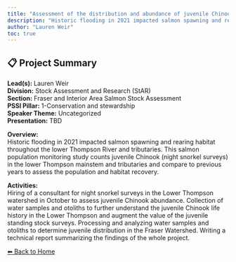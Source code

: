 ```yaml
---
title: "Assessment of the distribution and abundance of juvenile Chinook salmon in the lower Thompson River basin."
description: "Historic flooding in 2021 impacted salmon spawning and rearing habitat throughout the lower Thompson River and tributaries. This salmon population monitoring study counts juvenile Chinook (night snorkel surveys) in the lower Thompson mainstem and tributaries and compare to previous years to assess the population and habitat recovery."
author: "Lauren Weir"
toc: true
---
```


## 📋 Project Summary

**Lead(s):** Lauren Weir  
**Division:** Stock Assessment and Research (StAR)  
**Section:** Fraser and Interior Area Salmon Stock Assessment  
**PSSI Pillar:** 1-Conservation and stewardship  
**Speaker Theme:** Uncategorized  
**Presentation:** TBD  

**Overview:**  
Historic flooding in 2021 impacted salmon spawning and rearing habitat throughout the lower Thompson River and tributaries. This salmon population monitoring study counts juvenile Chinook (night snorkel surveys) in the lower Thompson mainstem and tributaries and compare to previous years to assess the population and habitat recovery.   

**Activities:**  
Hiring of a consultant for night snorkel surveys in the Lower Thompson watershed in October to assess juvenile Chinook abundance. Collection of water samples and otoliths to further understand the juvenile Chinook life history in the Lower Thompson and augment the value of the juvenile standing stock surveys. Processing and analyzing water samples and otoliths to determine juvenile distribution in the Fraser Watershed. Writing a technical report summarizing the findings of the whole project.

[⬅ Back to Home](../index.qmd)
